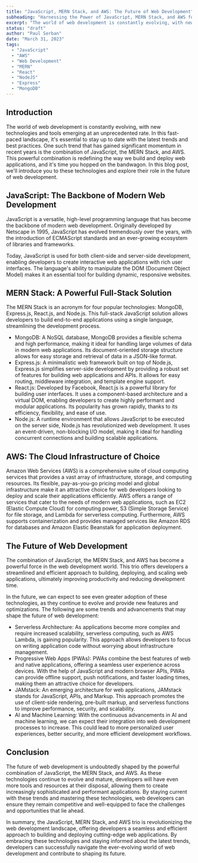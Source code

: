 ```yaml
---
title: "JavaScript, MERN Stack, and AWS: The Future of Web Development"
subheading: "Harnessing the Power of JavaScript, MERN Stack, and AWS for Cutting-Edge Web Development"
excerpt: "The world of web development is constantly evolving, with new technologies and tools emerging at an unprecedented rate. In this fast-paced landscape, it's essential to stay up to date with the latest trends and best practices. One such trend that has gained significant momentum in recent years is the combination of JavaScript, the MERN Stack, and AWS. This powerful combination is redefining the way we build and deploy web applications, and it's time you hopped on the bandwagon. In this blog post, we'll introduce you to these technologies and explore their role in the future of web development."
status: "draft"
author: "Paul Serban"
date: "March 31, 2023"
tags:
  - "JavaScript"
  - "AWS"
  - "Web Development"
  - "MERN"
  - "React"
  - "NodeJS"
  - "Express"
  - "MongoDB"
---
```


## Introduction
The world of web development is constantly evolving, with new technologies and tools emerging at an unprecedented rate. In this fast-paced landscape, it's essential to stay up to date with the latest trends and best practices. One such trend that has gained significant momentum in recent years is the combination of JavaScript, the MERN Stack, and AWS. This powerful combination is redefining the way we build and deploy web applications, and it's time you hopped on the bandwagon. In this blog post, we'll introduce you to these technologies and explore their role in the future of web development.

## JavaScript: The Backbone of Modern Web Development
JavaScript is a versatile, high-level programming language that has become the backbone of modern web development. Originally developed by Netscape in 1995, JavaScript has evolved tremendously over the years, with the introduction of ECMAScript standards and an ever-growing ecosystem of libraries and frameworks.

Today, JavaScript is used for both client-side and server-side development, enabling developers to create interactive web applications with rich user interfaces. The language's ability to manipulate the DOM (Document Object Model) makes it an essential tool for building dynamic, responsive websites.

## MERN Stack: A Powerful Full-Stack Solution

The MERN Stack is an acronym for four popular technologies: MongoDB, Express.js, React.js, and Node.js. This full-stack JavaScript solution allows developers to build end-to-end applications using a single language, streamlining the development process.

- MongoDB: A NoSQL database, MongoDB provides a flexible schema and high performance, making it ideal for handling large volumes of data in modern web applications. Its document-oriented storage structure allows for easy storage and retrieval of data in a JSON-like format.
- Express.js: A minimalistic web framework built on top of Node.js, Express.js simplifies server-side development by providing a robust set of features for building web applications and APIs. It allows for easy routing, middleware integration, and template engine support.
- React.js: Developed by Facebook, React.js is a powerful library for building user interfaces. It uses a component-based architecture and a virtual DOM, enabling developers to create highly performant and modular applications. Its popularity has grown rapidly, thanks to its efficiency, flexibility, and ease of use.
- Node.js: A runtime environment that allows JavaScript to be executed on the server side, Node.js has revolutionized web development. It uses an event-driven, non-blocking I/O model, making it ideal for handling concurrent connections and building scalable applications.

## AWS: The Cloud Infrastructure of Choice
Amazon Web Services (AWS) is a comprehensive suite of cloud computing services that provides a vast array of infrastructure, storage, and computing resources. Its flexible, pay-as-you-go pricing model and global infrastructure make it an attractive choice for web developers looking to deploy and scale their applications efficiently.
AWS offers a range of services that cater to the needs of modern web applications, such as EC2 (Elastic Compute Cloud) for computing power, S3 (Simple Storage Service) for file storage, and Lambda for serverless computing. Furthermore, AWS supports containerization and provides managed services like Amazon RDS for databases and Amazon Elastic Beanstalk for application deployment.

## The Future of Web Development

The combination of JavaScript, the MERN Stack, and AWS has become a powerful force in the web development world. This trio offers developers a streamlined and efficient approach to building, deploying, and scaling web applications, ultimately improving productivity and reducing development time.

In the future, we can expect to see even greater adoption of these technologies, as they continue to evolve and provide new features and optimizations. The following are some trends and advancements that may shape the future of web development:

- Serverless Architecture: As applications become more complex and require increased scalability, serverless computing, such as AWS Lambda, is gaining popularity. This approach allows developers to focus on writing application code without worrying about infrastructure management.
- Progressive Web Apps (PWAs): PWAs combine the best features of web and native applications, offering a seamless user experience across devices. With the help of JavaScript and modern browser APIs, PWAs can provide offline support, push notifications, and faster loading times, making them an attractive choice for developers.
- JAMstack: An emerging architecture for web applications, JAMstack stands for JavaScript, APIs, and Markup. This approach promotes the use of client-side rendering, pre-built markup, and serverless functions to improve performance, security, and scalability.
- AI and Machine Learning: With the continuous advancements in AI and machine learning, we can expect their integration into web development processes to increase. This could lead to more personalized user experiences, better security, and more efficient development workflows.

## Conclusion

The future of web development is undoubtedly shaped by the powerful combination of JavaScript, the MERN Stack, and AWS. As these technologies continue to evolve and mature, developers will have even more tools and resources at their disposal, allowing them to create increasingly sophisticated and performant applications. By staying current with these trends and mastering these technologies, web developers can ensure they remain competitive and well-equipped to face the challenges and opportunities that lie ahead.

In summary, the JavaScript, MERN Stack, and AWS trio is revolutionizing the web development landscape, offering developers a seamless and efficient approach to building and deploying cutting-edge web applications. By embracing these technologies and staying informed about the latest trends, developers can successfully navigate the ever-evolving world of web development and contribute to shaping its future.